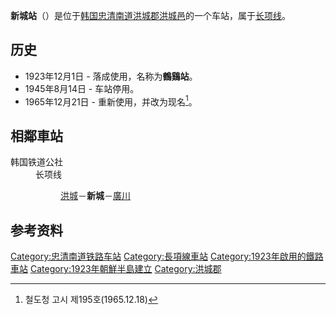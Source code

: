 {{朝鮮半島車站資訊
|公司色 = #0066b3
|文字色 = 
|站名 = 新城站<br />{{lang|en|Sinseong}}
|圖片 = 
|pxl = 
|圖片說明 =
|前一站 = [[洪城站|洪城]]
|前一站距離 = 5.3
|後一站距離 = 8.6
|後一站 = [[广川站|广川]]
|諺文 = 신성역
|朝鮮漢字 = 新城驛
|文觀部式 =Sinseong-yeok 
|馬-賴式 =
|副站名 = 
|車站編號 = 
|停站路線數 = 
|所屬公司 = [[韩国铁道公社|韩国铁道公社]]
|所屬路線 = [[长项线|长项线]]
|距離 = 58.6
|起點站 = [[天安站|天安]]
|所在地 =[[忠清南道|忠清南道]][[洪城郡|洪城郡]][[洪城邑|洪城邑]]
|車站構造 = 地面车站
|月台配置 = 1面2线
|啟用年月日 =1923年12月1日 
|廢站年月日 = 
|上下車人次 = 
|統計年度 = 
|轉車 = 
|備註 = 
|全寬備註 = 
}}

'''新城站'''（{{kor|諺=신성역|漢=新城驛|羅=Sinseong yeok|f=y}}）是位于[[韩国|韩国]][[忠清南道|忠清南道]][[洪城郡|洪城郡]][[洪城邑|洪城邑]]的一个车站，属于[[长项线|长项线]]。

== 历史 ==
*1923年12月1日 - 落成使用，名称为'''鶴鷄站'''。
*1945年8月14日 - 车站停用。
*1965年12月21日 - 重新使用，并改为现名<ref>철도청 고시 제195호(1965.12.18)</ref>。

== 相鄰車站 ==
;韩国铁道公社
:长项线
::[[洪城站|洪城]]－'''新城'''－[[廣川站|廣川]]

== 参考资料 ==
{{reflist}}

{{长项线}}

[[Category:忠清南道铁路车站|Category:忠清南道铁路车站]]
[[Category:長項線車站|Category:長項線車站]]
[[Category:1923年啟用的鐵路車站|Category:1923年啟用的鐵路車站]]
[[Category:1923年朝鮮半島建立|Category:1923年朝鮮半島建立]]
[[Category:洪城郡|Category:洪城郡]]